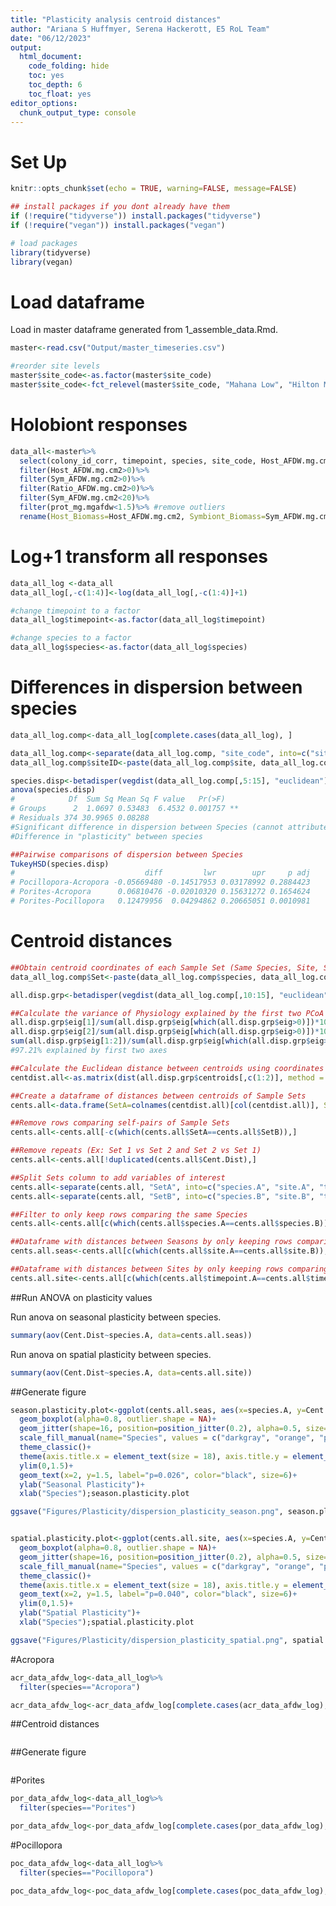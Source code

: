 ```yaml
---
title: "Plasticity analysis centroid distances"
author: "Ariana S Huffmyer, Serena Hackerott, E5 RoL Team"
date: "06/12/2023"
output: 
  html_document:
    code_folding: hide
    toc: yes
    toc_depth: 6
    toc_float: yes
editor_options: 
  chunk_output_type: console
--- 
```


# Set Up    
```r
knitr::opts_chunk$set(echo = TRUE, warning=FALSE, message=FALSE)
```

```r
## install packages if you dont already have them
if (!require("tidyverse")) install.packages("tidyverse")
if (!require("vegan")) install.packages("vegan")

# load packages
library(tidyverse)
library(vegan)

```

# Load dataframe

Load in master dataframe generated from 1_assemble_data.Rmd.  
```r
master<-read.csv("Output/master_timeseries.csv")

#reorder site levels 
master$site_code<-as.factor(master$site_code)
master$site_code<-fct_relevel(master$site_code, "Mahana Low", "Hilton Medium", "Manava High")
```


# Holobiont responses   
```r
data_all<-master%>%
  select(colony_id_corr, timepoint, species, site_code, Host_AFDW.mg.cm2, Sym_AFDW.mg.cm2, Ratio_AFDW.mg.cm2, prot_mg.mgafdw, cells.mgAFDW, cre.umol.mgafdw, Am, AQY, Rd, calc.umol.cm2.hr, Total_Chl, Total_Chl_cell)%>%
  filter(Host_AFDW.mg.cm2>0)%>%
  filter(Sym_AFDW.mg.cm2>0)%>%
  filter(Ratio_AFDW.mg.cm2>0)%>%
  filter(Sym_AFDW.mg.cm2<20)%>%
  filter(prot_mg.mgafdw<1.5)%>% #remove outliers
  rename(Host_Biomass=Host_AFDW.mg.cm2, Symbiont_Biomass=Sym_AFDW.mg.cm2, S_H_Biomass_Ratio=Ratio_AFDW.mg.cm2, Host_Protein=prot_mg.mgafdw, Symbiont_Density=cells.mgAFDW, Antiox_Capacity=cre.umol.mgafdw, Calc=calc.umol.cm2.hr)
```

# Log+1 transform all responses
```r
data_all_log <-data_all
data_all_log[,-c(1:4)]<-log(data_all_log[,-c(1:4)]+1)

#change timepoint to a factor 
data_all_log$timepoint<-as.factor(data_all_log$timepoint)

#change species to a factor 
data_all_log$species<-as.factor(data_all_log$species)
```

# Differences in dispersion between species
```r
data_all_log.comp<-data_all_log[complete.cases(data_all_log), ]

data_all_log.comp<-separate(data_all_log.comp, "site_code", into=c("site", "nutrient"), remove=FALSE)
data_all_log.comp$siteID<-paste(data_all_log.comp$site, data_all_log.comp$nutrient, sep="")

species.disp<-betadisper(vegdist(data_all_log.comp[,5:15], "euclidean"), data_all_log.comp$species)
anova(species.disp)
#            Df  Sum Sq Mean Sq F value   Pr(>F)   
# Groups      2  1.0697 0.53483  6.4532 0.001757 **
# Residuals 374 30.9965 0.08288    
#Significant difference in dispersion between Species (cannot attribute significant effect from PERMANOVA to difference in centroids alone) 
#Difference in "plasticity" between species 

##Pairwise comparisons of dispersion between Species
TukeyHSD(species.disp)
#                             diff         lwr        upr     p adj
# Pocillopora-Acropora -0.05669480 -0.14517953 0.03178992 0.2884423
# Porites-Acropora      0.06810476 -0.02010320 0.15631272 0.1654624
# Porites-Pocillopora   0.12479956  0.04294862 0.20665051 0.0010981
```


# Centroid distances
```r
##Obtain centroid coordinates of each Sample Set (Same Species, Site, Season) with betadisper type="centroid"
data_all_log.comp$Set<-paste(data_all_log.comp$species, data_all_log.comp$siteID, data_all_log.comp$timepoint, sep=".")

all.disp.grp<-betadisper(vegdist(data_all_log.comp[,10:15], "euclidean"), data_all_log.comp$Set, type="centroid")

##Calculate the variance of Physiology explained by the first two PCoA axes
all.disp.grp$eig[1]/sum(all.disp.grp$eig[which(all.disp.grp$eig>0)])*100
all.disp.grp$eig[2]/sum(all.disp.grp$eig[which(all.disp.grp$eig>0)])*100
sum(all.disp.grp$eig[1:2])/sum(all.disp.grp$eig[which(all.disp.grp$eig>0)])*100
#97.21% explained by first two axes 

##Calculate the Euclidean distance between centroids using coordinates of the first 2 PCoA axes
centdist.all<-as.matrix(dist(all.disp.grp$centroids[,c(1:2)], method = "euclidean"))

##Create a dataframe of distances between centroids of Sample Sets
cents.all<-data.frame(SetA=colnames(centdist.all)[col(centdist.all)], SetB=rownames(centdist.all)[row(centdist.all)], Cent.Dist=c(centdist.all))

##Remove rows comparing self-pairs of Sample Sets 
cents.all<-cents.all[-c(which(cents.all$SetA==cents.all$SetB)),]

##Remove repeats (Ex: Set 1 vs Set 2 and Set 2 vs Set 1)
cents.all<-cents.all[!duplicated(cents.all$Cent.Dist),]

##Split Sets column to add variables of interest
cents.all<-separate(cents.all, "SetA", into=c("species.A", "site.A", "timepoint.A"), remove=FALSE)
cents.all<-separate(cents.all, "SetB", into=c("species.B", "site.B", "timepoint.B"), remove=FALSE)

##Filter to only keep rows comparing the same Species
cents.all<-cents.all[c(which(cents.all$species.A==cents.all$species.B)),]

##Dataframe with distances between Seasons by only keeping rows comparing the same Site
cents.all.seas<-cents.all[c(which(cents.all$site.A==cents.all$site.B)),]

##Dataframe with distances between Sites by only keeping rows comparing the same Season
cents.all.site<-cents.all[c(which(cents.all$timepoint.A==cents.all$timepoint.B)),]

```

##Run ANOVA on plasticity values 

Run anova on seasonal plasticity between species.
```r
summary(aov(Cent.Dist~species.A, data=cents.all.seas))
```

Run anova on spatial plasticity between species.
```r
summary(aov(Cent.Dist~species.A, data=cents.all.site))
```

##Generate figure
```r

season.plasticity.plot<-ggplot(cents.all.seas, aes(x=species.A, y=Cent.Dist, fill=species.A)) + 
  geom_boxplot(alpha=0.8, outlier.shape = NA)+
  geom_jitter(shape=16, position=position_jitter(0.2), alpha=0.5, size=3)+
  scale_fill_manual(name="Species", values = c("darkgray", "orange", "purple"))+
  theme_classic()+
  theme(axis.title.x = element_text(size = 18), axis.title.y = element_text(size = 18), axis.text.x = element_text(size=14, face="italic"), axis.text.y = element_text(size=14), legend.text=element_text(size=12), legend.title=element_text(size=15), legend.position="none")+
  ylim(0,1.5)+
  geom_text(x=2, y=1.5, label="p=0.026", color="black", size=6)+
  ylab("Seasonal Plasticity")+
  xlab("Species");season.plasticity.plot

ggsave("Figures/Plasticity/dispersion_plasticity_season.png", season.plasticity.plot, width=4, height=4, dpi=300)


spatial.plasticity.plot<-ggplot(cents.all.site, aes(x=species.A, y=Cent.Dist, fill=species.A)) + 
  geom_boxplot(alpha=0.8, outlier.shape = NA)+
  geom_jitter(shape=16, position=position_jitter(0.2), alpha=0.5, size=3)+
  scale_fill_manual(name="Species", values = c("darkgray", "orange", "purple"))+
  theme_classic()+
  theme(axis.title.x = element_text(size = 18), axis.title.y = element_text(size = 18), axis.text.x = element_text(size=14, face="italic"), axis.text.y = element_text(size=14), legend.text=element_text(size=12), legend.title=element_text(size=15), legend.position="none")+
  geom_text(x=2, y=1.5, label="p=0.040", color="black", size=6)+
  ylim(0,1.5)+
  ylab("Spatial Plasticity")+
  xlab("Species");spatial.plasticity.plot

ggsave("Figures/Plasticity/dispersion_plasticity_spatial.png", spatial.plasticity.plot, width=4, height=4, dpi=300)
```




#Acropora  
```r
acr_data_afdw_log<-data_all_log%>%
  filter(species=="Acropora")

acr_data_afdw_log<-acr_data_afdw_log[complete.cases(acr_data_afdw_log), ]
```


##Centroid distances
```r


```

##Generate figure
```r

```



#Porites
```r
por_data_afdw_log<-data_all_log%>%
  filter(species=="Porites")

por_data_afdw_log<-por_data_afdw_log[complete.cases(por_data_afdw_log), ]
```


#Pocillopora   
```r
poc_data_afdw_log<-data_all_log%>%
  filter(species=="Pocillopora")

poc_data_afdw_log<-poc_data_afdw_log[complete.cases(poc_data_afdw_log), ]
```
